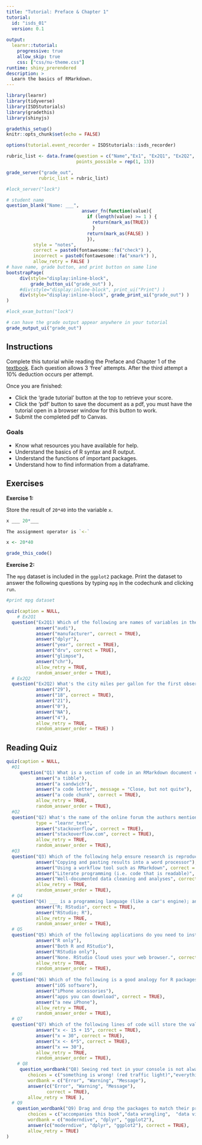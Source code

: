 ```yaml
---
title: "Tutorial: Preface & Chapter 1"
tutorial:
  id: "isds_01"
  version: 0.1
  
output:
  learnr::tutorial:
    progressive: true
    allow_skip: true
    css: ["css/nu-theme.css"]
runtime: shiny_prerendered
description: >
  Learn the basics of RMarkdown.
---
```


```r

library(learnr)
library(tidyverse)
library(ISDStutorials)
library(gradethis)
library(shinyjs)

gradethis_setup()
knitr::opts_chunk$set(echo = FALSE)

options(tutorial.event_recorder = ISDStutorials::isds_recorder)
```

```r
rubric_list <- data.frame(question = c("Name","Ex1", "Ex2Q1", "Ex2Q2", "Q1", "Q2", "Q3", "Q4", "Q5", "Q6", "Q7", "Q8", "Q9"),
                          points_possible = rep(1, 13))

grade_server("grade_out", 
            rubric_list = rubric_list)

#lock_server("lock")
```

```r
# student name
question_blank("Name: ___",
                            answer_fn(function(value){
                              if (length(value) >= 1 ) {
                                return(mark_as(TRUE))
                                }
                              return(mark_as(FALSE) )
                              }),
          style = "notes",
          correct = paste0(fontawesome::fa("check") ),
          incorrect = paste0(fontawesome::fa("xmark") ),
          allow_retry = FALSE )
# have name, grade button, and print button on same line
bootstrapPage(
     div(style="display:inline-block",
         grade_button_ui("grade_out") ),
     #div(style="display:inline-block", print_ui("Print") )
     div(style="display:inline-block", grade_print_ui("grade_out") )
)

#lock_exam_button("lock")

# can have the grade output appear anywhere in your tutorial
grade_output_ui("grade_out")


```

## Instructions

Complete this tutorial while reading the Preface and Chapter 1 of the [textbook](https://nustat.github.io/intro-stat-data-sci/). Each question allows 3 'free' attempts. After the third attempt a 10% deduction occurs per attempt.

Once you are finished:

-   Click the 'grade tutorial' button at the top to retrieve your score.
-   Click the 'pdf' button to save the document as a pdf, you must have the tutorial open in a browser window for this button to work.
-   Submit the completed pdf to Canvas.


### Goals

-   Know what resources you have available for help.
-   Understand the basics of R syntax and R output.
-   Understand the functions of important packages.
-   Understand how to find information from a dataframe.


## Exercises

**Exercise 1:**

Store the result of `20*40` into the variable `x`.

```r
x ___ 20*___
```

```r
The assignment operator is `<-`
```

```r
x <- 20*40
```

```r
grade_this_code()
```

**Exercise 2:**

The `mpg` dataset is included in the `ggplot2` package. Print the dataset to answer the following questions by typing `mpg` in the codechunk and clicking `run`.

```r
#print mpg dataset
```


```r
quiz(caption = NULL,
    # Ex2Q1
  question("Ex2Q1) Which of the following are names of variables in the mpg data frame?",
           answer("audi"),
           answer("manufacturer", correct = TRUE),
           answer("dplyr"),
           answer("year", correct = TRUE),
           answer("drv", correct = TRUE),
           answer("glimpse"),
           answer("chr"),
           allow_retry = TRUE,
           random_answer_order = TRUE), 
  # Ex2Q2
  question("Ex2Q2) What's the city miles per gallon for the first observation in the mpg dataframe?",
           answer("29"),
           answer("18", correct = TRUE),
           answer("21"),
           answer("0"),
           answer("NA"),
           answer("4"), 
           allow_retry = TRUE,
           random_answer_order = TRUE) )
```


## Reading Quiz

```r
quiz(caption = NULL,
  #Q1
     question("Q1) What is a section of code in an RMarkdown document called?",
           answer("a tibble"),
           answer("a sandwich"),
           answer("a code letter", message = "Close, but not quite"),
           answer("a code chunk", correct = TRUE),
           allow_retry = TRUE,
           random_answer_order = TRUE),
  #Q2
  question("Q2) What's the name of the online forum the authors mention with an extensive community of R users that you can consult for code troubleshooting?", 
           type = "learnr_text",
           answer("stackoverflow", correct = TRUE),
           answer("stackoverflow.com", correct = TRUE),
           allow_retry = TRUE,
           random_answer_order = TRUE),
  #Q3
  question("Q3) Which of the following help ensure research is reproducible? Select all that apply.",
           answer("Copying and pasting results into a word processor"),
           answer("Using a workflow tool such as RMarkdown", correct = TRUE),
           answer("Literate programming (i.e. code that is readable)", correct = TRUE),
           answer("Well-documented data cleaning and analyses", correct = TRUE),
           allow_retry = TRUE,
           random_answer_order = TRUE), 
  # Q4
  question("Q4) ___ is a programming language (like a car's engine); and ___ is an inintegrated development environment (like a car dashboard)",
           answer("R; RStudio", correct = TRUE),
           answer("RStudio; R"),
           allow_retry = TRUE,
           random_answer_order = TRUE),
  # Q5
  question("Q5) Which of the following applications do you need to install on your computer for this course?",
           answer("R only"),
           answer("Both R and RStudio"),
           answer("RStudio only"),
           answer("None. RStudio Cloud uses your web browser.", correct = TRUE),
           allow_retry = TRUE,
           random_answer_order = TRUE),
  # Q6
  question("Q6) Which of the following is a good analogy for R packages?",
           answer("iOS software"),
           answer("iPhone accessories"),
           answer("apps you can download", correct = TRUE),
           answer("a new iPhone"),
           allow_retry = TRUE,
           random_answer_order = TRUE),
  # Q7
  question("Q7) Which of the following lines of code will store the value 30 in the object x? Select all that apply.",
           answer("x <- 15 + 15", correct = TRUE),
           answer("x = 30", correct = TRUE),
           answer("x <- 6*5", correct = TRUE),
           answer("x == 30"),
           allow_retry = TRUE,
           random_answer_order = TRUE), 
    # Q8
     question_wordbank("Q8) Seeing red text in your console is not always bad. Drag and drop the three different types of feedback R givew with how they should be interpreted.",
        choices = c("something is wrong! (red traffic light)","everything is working fine, but watch out/pay attention (yellow traffic light)", "everything is working fine (green traffic light)"),
        wordbank = c("Error", "Warning", "Message"),
        answer(c("Error", "Warning", "Message"), 
               correct = TRUE), 
        allow_retry = TRUE ),
  # Q9
    question_wordbank("Q9) Drag and drop the packages to match their primary purpose",
        choices = c("accompanies this book","data wrangling",  "data visualization"),
        wordbank = c("moderndive", "dplyr", "ggplot2"),
        answer(c("moderndive", "dplyr", "ggplot2"), correct = TRUE), 
        allow_retry = TRUE)
)
```

